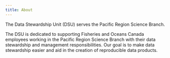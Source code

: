 ```yaml
---
title: About
---
```


The Data Stewardship Unit (DSU) serves the Pacific Region Science Branch. 

The DSU is dedicated to supporting Fisheries and Oceans Canada employees working in the Pacific Region Science Branch with their data stewardship and management responsibilities. Our goal is to make data stewardship easier and aid in the creation of reproducible data products.

